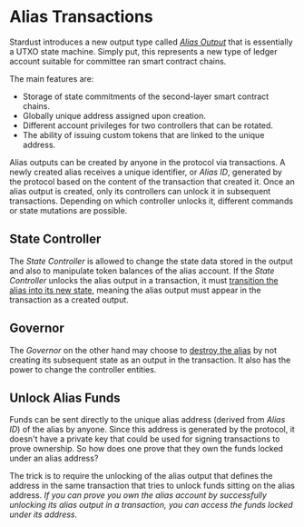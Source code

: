 # Alias Transactions

Stardust introduces a new output type called
[_Alias Output_](https://github.com/lzpap/tips/blob/master/tips/TIP-0018/tip-0018.md#alias-output) that is essentially a
UTXO state machine. Simply put, this represents a new type of ledger account suitable for committee ran smart contract
chains.

The main features are:

- Storage of state commitments of the second-layer smart contract chains.
- Globally unique address assigned upon creation.
- Different account privileges for two controllers that can be rotated.
- The ability of issuing custom tokens that are linked to the unique address.

Alias outputs can be created by anyone in the protocol via transactions. A newly created alias receives a unique
identifier, or _Alias ID_, generated by the protocol based on the content of the transaction that created it. Once an
alias output is created, only its controllers can unlock it in subsequent transactions. Depending on which controller
unlocks it, different commands or state mutations are possible.

## State Controller

The _State Controller_ is allowed to change the state data stored in the output and also to manipulate token balances
of the alias account. If the _State Controller_ unlocks the alias output in a transaction, it must
[transition the alias into its new state](state-transitions.mdx), meaning the alias output must appear in the
transaction as a created output.

## Governor

The _Governor_ on the other hand may choose to [destroy the alias](destroy.mdx) by not creating its subsequent state as
an output in the transaction. It also has the power to change the controller entities.

## Unlock Alias Funds

Funds can be sent directly to the unique alias address (derived from _Alias ID_) of the alias by anyone. Since this
address is generated by the protocol, it doesn't have a private key that could be used for signing transactions to prove
ownership. So how does one prove that they own the funds locked under an alias address?

The trick is to require the unlocking of the alias output that defines the address in the same transaction that tries
to unlock funds sitting on the alias address. _If you can prove you own the alias account by successfully unlocking its
alias output in a transaction, you can access the funds locked under its address._
